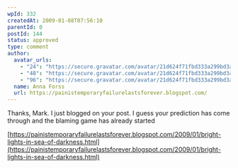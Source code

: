 ```yaml
---
wpId: 332
createdAt: 2009-01-08T07:56:10
parentId: 0
postId: 144
status: approved
type: comment
author:
  avatar_urls:
    - "24": "https://secure.gravatar.com/avatar/21d624f71fbd333a299bd3ab2457a8ae?s=24&d=mm&r=g"
    - "48": "https://secure.gravatar.com/avatar/21d624f71fbd333a299bd3ab2457a8ae?s=48&d=mm&r=g"
    - "96": "https://secure.gravatar.com/avatar/21d624f71fbd333a299bd3ab2457a8ae?s=96&d=mm&r=g"
  name: Anna Forss
  url: https://painistemporaryfailurelastsforever.blogspot.com/
---
```


Thanks, Mark. I just blogged on your post. I guess your prediction has come through and the blaming game has already started

[https://painistemporaryfailurelastsforever.blogspot.com/2009/01/bright-lights-in-sea-of-darkness.html](https://painistemporaryfailurelastsforever.blogspot.com/2009/01/bright-lights-in-sea-of-darkness.html)